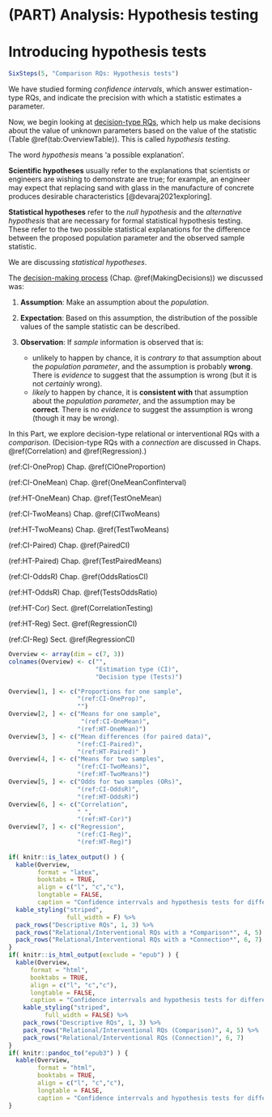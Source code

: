 # (PART) Analysis: Hypothesis testing {-}




# Introducing hypothesis tests {#HTIntro}



```r
SixSteps(5, "Comparison RQs: Hypothesis tests")
```



We have studied forming *confidence intervals*, which answer estimation-type RQs, and indicate the precision with which a statistic estimates a parameter.

Now, we begin looking at [decision-type RQs](#TwoApproachesHT), which help us make decisions about the value of unknown parameters based on the value of the statistic (Table \@ref(tab:OverviewTable)).
This is called *hypothesis testing*.


::: {.tipBox .tip data-latex="{iconmonstr-info-6-240.png}"}
The word *hypothesis* means 'a possible explanation'.

**Scientific hypotheses** usually refer to the explanations that scientists or engineers are wishing to demonstrate are true; for example, an engineer may expect that replacing sand with glass in the manufacture of concrete produces desirable characteristics [@devaraj2021exploring].

**Statistical hypotheses** refer to the *null hypothesis* and the *alternative hypothesis* that are necessary for formal statistical hypothesis testing.
These refer to the two possible statistical explanations for the difference between the proposed population parameter and the observed sample statistic.

We are discussing *statistical hypotheses*.
:::



The [decision-making process](#DecisionMaking) (Chap. \@ref(MakingDecisions)) we discussed was:

1. **Assumption**:
   Make an assumption about the *population*.
	      
2. **Expectation**:
   Based on this assumption, the distribution of the possible values of the sample statistic can be described.

3. **Observation**:
   If *sample* information is observed that is:
    - unlikely to happen by chance, it is *contrary to* that assumption about the *population parameter*,
			and the assumption is probably **wrong**.
			There is *evidence* to suggest that the assumption is wrong (but it is not *certainly* wrong).
    - *likely* to happen by chance, it is **consistent with** that assumption about the *population parameter*,
			and the assumption may be **correct**.
			There is no *evidence* to suggest the assumption is wrong (though it may be wrong).

In this Part, we explore decision-type relational or interventional RQs with a *comparison*.
(Decision-type RQs with a *connection* are discussed in Chaps. \@ref(Correlation) and \@ref(Regression).)


(ref:CI-OneProp) Chap. \@ref(CIOneProportion)

(ref:CI-OneMean) Chap. \@ref(OneMeanConfInterval)

(ref:HT-OneMean) Chap. \@ref(TestOneMean)

(ref:CI-TwoMeans) Chap. \@ref(CITwoMeans)

(ref:HT-TwoMeans) Chap. \@ref(TestTwoMeans)

(ref:CI-Paired) Chap. \@ref(PairedCI)

(ref:HT-Paired) Chap. \@ref(TestPairedMeans)

(ref:CI-OddsR) Chap. \@ref(OddsRatiosCI)

(ref:HT-OddsR) Chap. \@ref(TestsOddsRatio)


(ref:HT-Cor) Sect. \@ref(CorrelationTesting)

(ref:HT-Reg) Sect. \@ref(RegressionCI)

(ref:CI-Reg) Sect. \@ref(RegressionCI)

```r
Overview <- array(dim = c(7, 3))
colnames(Overview) <- c("",
                        "Estimation type (CI)",
                        "Decision type (Tests)")

Overview[1, ] <- c("Proportions for one sample",
                   "(ref:CI-OneProp)",
                   "")
Overview[2, ] <- c("Means for one sample",
                    "(ref:CI-OneMean)",
                   "(ref:HT-OneMean)")
Overview[3, ] <- c("Mean differences (for paired data)",
                   "(ref:CI-Paired)",
                   "(ref:HT-Paired)" )
Overview[4, ] <- c("Means for two samples",
                   "(ref:CI-TwoMeans)",
                   "(ref:HT-TwoMeans)")
Overview[5, ] <- c("Odds for two samples (ORs)", 
                   "(ref:CI-OddsR)",
                   "(ref:HT-OddsR)")
Overview[6, ] <- c("Correlation", 
                   " ",
                   "(ref:HT-Cor)")
Overview[7, ] <- c("Regression", 
                   "(ref:CI-Reg)",
                   "(ref:HT-Reg)")
  
if( knitr::is_latex_output() ) {
  kable(Overview,
        format = "latex",
        booktabs = TRUE,
        align = c("l", "c","c"),
        longtable = FALSE,
        caption = "Confidence interrvals and hypothesis tests for different situations") %>%
  kable_styling("striped", 
                full_width = F) %>%
  pack_rows("Descriptive RQs", 1, 3) %>%
  pack_rows("Relational/Interventional RQs with a *Comparison*", 4, 5) %>%
  pack_rows("Relational/Interventional RQs with a *Connection*", 6, 7)
}
if( knitr::is_html_output(exclude = "epub") ) {
  kable(Overview,
      format = "html",
      booktabs = TRUE,
      align = c("l", "c","c"),
      longtable = FALSE,
      caption = "Confidence interrvals and hypothesis tests for different situations") %>%
    kable_styling("striped", 
		  full_width = FALSE) %>%
    pack_rows("Descriptive RQs", 1, 3) %>%
    pack_rows("Relational/Interventional RQs (Comparison)", 4, 5) %>%
    pack_rows("Relational/Interventional RQs (Connection)", 6, 7)
}
if( knitr::pandoc_to("epub3") ) {
  kable(Overview,
        format = "html",
        booktabs = TRUE,
        align = c("l", "c","c"),
        longtable = FALSE,
        caption = "Confidence interrvals and hypothesis tests for different situations") 
}

```



